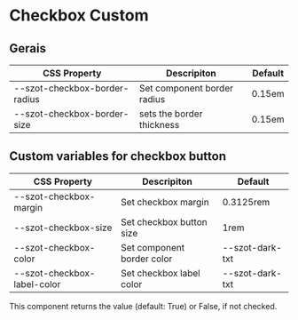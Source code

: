 
<Meta title="Components/FormFields/Checkbox/Custom" />

# Checkbox Custom

## Gerais

| CSS Property                  | Descripiton                 | Default |
| ----------------------------- | --------------------------- | ------- |
| --szot-checkbox-border-radius | Set component border radius | 0.15em  |
| --szot-checkbox-border-size   | sets the border thickness   | 0.15em  |

## Custom variables for checkbox button

| CSS Property                | Descripiton                | Default         |
| --------------------------- | -------------------------- | --------------- |
| --szot-checkbox-margin      | Set checkbox margin        | 0.3125rem       |
| --szot-checkbox-size        | Set checkbox button size   | 1rem            |
| --szot-checkbox-color       | Set component border color | --szot-dark-txt |
| --szot-checkbox-label-color | Set checkbox label color   | --szot-dark-txt |

<p>
  This component returns the value (default: True) or False, if not checked.
</p>
